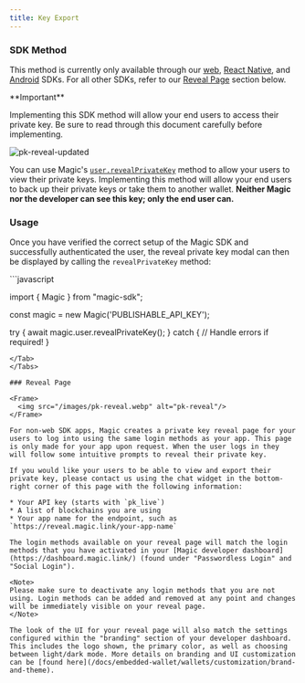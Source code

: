 ```yaml
---
title: Key Export
---
```


### SDK Method

<Note>

This method is currently only available through our [web](/docs/embedded-wallet/api/client-side-sdks/web#revealprivatekey), [React Native](/docs/embedded-wallet/api/client-side-sdks/react-native#revealprivatekey), and [Android](/docs/embedded-wallet/api/client-side-sdks/android#revealprivatekey) SDKs. For all other SDKs, refer to our [Reveal Page](/docs/embedded-wallet/wallets/features/key-export#reveal-page) section below.

</Note>

<Info>
**Important**

Implementing this SDK method will allow your end users to access their private key. Be sure to read through this document carefully before implementing.

</Info>

<Frame>
  <img src="/images/pk-reveal-updated.webp" alt="pk-reveal-updated" />
</Frame>

You can use Magic's [`user.revealPrivateKey`](/docs/embedded-wallet/api/client-side-sdks/web#revealprivatekey) method to allow your users to view their private keys. Implementing this method will allow your end users to back up their private keys or take them to another wallet. **Neither Magic nor the developer can see this key; only the end user can.**

### Usage

Once you have verified the correct setup of the Magic SDK and successfully authenticated the user, the reveal private key modal can then be displayed by calling the `revealPrivateKey` method:

<Tabs>
<Tab title="Javascript">
```javascript

import { Magic } from "magic-sdk";

const magic = new Magic('PUBLISHABLE_API_KEY');

try {
await magic.user.revealPrivateKey();
} catch {
// Handle errors if required!
}

```
</Tab>
</Tabs>

### Reveal Page

<Frame>
  <img src="/images/pk-reveal.webp" alt="pk-reveal"/>
</Frame>

For non-web SDK apps, Magic creates a private key reveal page for your users to log into using the same login methods as your app. This page is only made for your app upon request. When the user logs in they will follow some intuitive prompts to reveal their private key.

If you would like your users to be able to view and export their private key, please contact us using the chat widget in the bottom-right corner of this page with the following information:

* Your API key (starts with `pk_live`)
* A list of blockchains you are using
* Your app name for the endpoint, such as `https://reveal.magic.link/your-app-name`

The login methods available on your reveal page will match the login methods that you have activated in your [Magic developer dashboard](https://dashboard.magic.link/) (found under "Passwordless Login" and "Social Login").

<Note>
Please make sure to deactivate any login methods that you are not using. Login methods can be added and removed at any point and changes will be immediately visible on your reveal page.
</Note>

The look of the UI for your reveal page will also match the settings configured within the "branding" section of your developer dashboard. This includes the logo shown, the primary color, as well as choosing between light/dark mode. More details on branding and UI customization can be [found here](/docs/embedded-wallet/wallets/customization/brand-and-theme).


